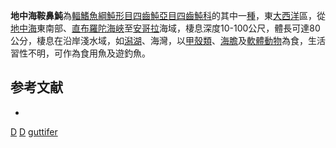 {{Speciesbox
| taxon = Ephippion guttifer
| binomial_authority = [[Bennett|Bennett]], 1831
| image = Ephippion guttifer crop.JPG
| image_width = 250px
| status = NE
| status_system = IUCN3.1 
| synonyms = *''Tetrodon guttifer'', <small>Bennett, 1831</small>
*''Hemiconiatus guttifer'', <small>Bennett, 1831</small>
*''Tetraodon guttifer'', <small>Bennett, 1831</small>
*''Ephippion guttiferum'', <small>Bennett, 1831</small>
}}
'''地中海鞍鼻魨'''為[[輻鰭魚綱|輻鰭魚綱]][[魨形目|魨形目]][[四齒魨亞目|四齒魨亞目]][[四齒魨科|四齒魨科]]的其中一[[種|種]]，東[[大西洋|大西洋]]區，從[[地中海|地中海]]東南部、[[直布羅陀海峽|直布羅陀海峽]]至[[安哥拉|安哥拉]]海域，棲息深度10-100公尺，體長可達80公分，棲息在沿岸淺水域，如[[潟湖|潟湖]]、海灣，以[[甲殼類|甲殼類]]、[[海膽|海膽]]及[[軟體動物|軟體動物]]為食，生活習性不明，可作為食用魚及遊釣魚。

==参考文献==
*{{FishBase_species|genus=Ephippion|species=guttifer|year=2014|month=3}}

{{魚類小作品}}
{{Taxonbar}}
[[Category:1831年描述的鱼类|D]]
[[Category:食用魚|D]]
[[Category:鞍鼻魨屬|guttifer]]
